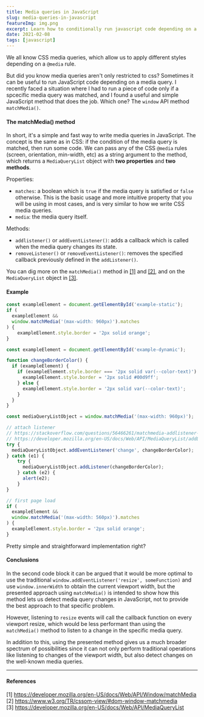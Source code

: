 ```yaml
---
title: Media queries in JavaScript
slug: media-queries-in-javascript
featureImg: img.png
excerpt: Learn how to conditionally run javascript code depending on a media query.
date: 2021-02-08
tags: [javascript]
---
```


We all know CSS media queries, which allow us to apply different styles depending on a `@media` rule.

But did you know media queries aren't only restricted to css? Sometimes it can be useful to run JavaScript code depending on a media query. 
I recently faced a situation where I had to run a piece of code only if a spcecific media query was matched, and I found a useful and simple JavaScript method that does the job. 
Which one? The `window` API method `matchMedia()`.

#### The matchMedia() method

In short, it's a simple and fast way to write media queries in JavaScript. The concept is the same as in CSS: if the condition of the media query is matched, then run some code. We can pass any of the CSS `@media` rules (screen, orientation, min-width, etc) as a string argument to the method, which returns a `MediaQueryList` object with 
**two properties** and **two methods**.

Properties:
- `matches`: a boolean which is `true` if the media query is satisfied or `false` otherwise. This is the basic usage and more intuitive property that you will be using in most cases, and is very similar to how we write CSS media queries.
- `media`: the media query itself.

Methods:
- `addlistener()` or `addEventListener()`: adds a callback which is called when the media query changes its state.
- `removeListener()` or `removeEventListener()`: removes the specified callback previously defined in the `addListener()`.

You can dig more on the `matchMedia()` method in [[1]](https://developer.mozilla.org/en-US/docs/Web/API/Window/matchMedia) and [[2]](https://www.w3.org/TR/cssom-view/#dom-window-matchmedia), 
and on the `MediaQueryList` object in [[3]](https://developer.mozilla.org/en-US/docs/Web/API/MediaQueryList).

#### Example

<StaticExample />

```javascript
const exampleElement = document.getElementById('example-static');
if (
  exampleElement && 
  window.matchMedia('(max-width: 960px)').matches
) {
	exampleElement.style.border = '2px solid orange';
}
```

<DynamicExample />

```javascript
const exampleElement = document.getElementById('example-dynamic');

function changeBorderColor() {
  if (exampleElement) {
    if (exampleElement.style.border === '2px solid var(--color-text)') {
      exampleElement.style.border = '2px solid #00d9ff';
    } else {
      exampleElement.style.border = '2px solid var(--color-text)';
    }
  }
}

const mediaQueryListObject = window.matchMedia('(max-width: 960px)');

// attach listener
// https://stackoverflow.com/questions/56466261/matchmedia-addlistener-marked-as-deprecated-addeventlistener-equivalent
// https://developer.mozilla.org/en-US/docs/Web/API/MediaQueryList/addListener
try {
  mediaQueryListObject.addEventListener('change', changeBorderColor);
} catch (e1) {
    try {
      mediaQueryListObject.addListener(changeBorderColor);
    } catch (e2) {
      alert(e2);
    }
}

// first page load
if (
  exampleElement && 
  window.matchMedia('(max-width: 560px)').matches
) {
  exampleElement.style.border = '2px solid orange';
}
```

Pretty simple and straightforward implementation right?

#### Conclusions

In the second code block it can be argued that it would be more optimal to use the traditional `window.addEventListener('resize', someFunction)` and use `window.innerWidth` to 
obtain the current viewport width, but the presented approach using `matchMedia()` is intended to show how this method lets us detect media query changes in JavaScript, 
not to provide the best approach to that specific problem.

However, listening to `resize` events will call the callback function on every viewport resize, 
which would be less performant than using the `matchMedia()` method to listen to a change in the specific media query.

In addition to this, using the presented method gives us a much broader spectrum of possibilities since it can not only perform traditional 
operations like listening to changes of the viewport width, but also detect changes on the well-known media queries.

---

#### References
[1] https://developer.mozilla.org/en-US/docs/Web/API/Window/matchMedia<br />
[2] https://www.w3.org/TR/cssom-view/#dom-window-matchmedia<br />
[3] https://developer.mozilla.org/en-US/docs/Web/API/MediaQueryList

